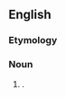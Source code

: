 {{also|long shot}}
==English==

===Etymology===
{{compound|long|shot|lang=en}}

===Noun===
{{en-noun}}

# {{alternative spelling of|long shot|lang=en}}.